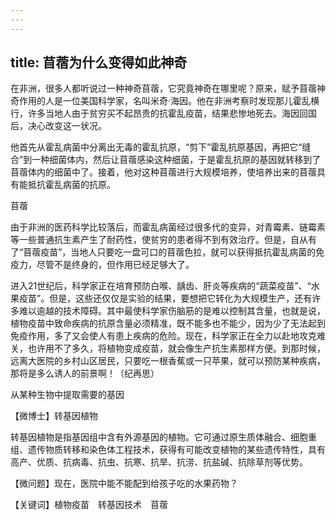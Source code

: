 ```yaml
---
---
---
```

title: 苜蓿为什么变得如此神奇
---




在非洲，很多人都听说过一种神奇苜蓿，它究竟神奇在哪里呢？原来，赋予苜蓿神奇作用的人是一位美国科学家，名叫米奇·海因。他在非洲考察时发现那儿霍乱横行，许多当地人由于贫穷买不起昂贵的抗霍乱疫苗，结果悲惨地死去。海因回国后，决心改变这一状况。

他首先从霍乱病菌中分离出无毒的霍乱抗原，“剪下”霍乱抗原基因，再把它“缝合”到一种细菌体内，然后让苜蓿感染这种细菌，于是霍乱抗原的基因就转移到了苜蓿体内的细菌中了。接着，他对这种苜蓿进行大规模培养，使培养出来的苜蓿具有能抵抗霍乱病菌的抗原。

苜蓿



由于非洲的医药科学比较落后，而霍乱病菌经过很多代的变异，对青霉素、链霉素等一些普通抗生素产生了耐药性，使贫穷的患者得不到有效治疗。但是，自从有了“苜蓿疫苗”，当地人只要吃一盘可口的苜蓿色拉，就可以获得抵抗霍乱病菌的免疫力，尽管不是终身的，但作用已经足够大了。



进入21世纪后，科学家正在培育预防白喉、龋齿、肝炎等疾病的“蔬菜疫苗”、“水果疫苗”。但是，这些还仅仅是实验的结果，要想把它转化为大规模生产，还有许多难以逾越的技术障碍。其中最使科学家伤脑筋的是难以控制其含量，也就是说，植物疫苗中致命疾病的抗原含量必须精准，既不能多也不能少，因为少了无法起到免疫作用，多了又会使人有患上疾病的危险。现在，科学家正在全力以赴地攻克难关，也许用不了多久，将植物变成疫苗，就会像生产抗生素那样方便。到那时候，远离大医院的乡村山区居民，只要吃一根香蕉或一只苹果，就可以预防某种疾病，那将是多么诱人的前景啊！（纪再思）

从某种生物中提取需要的基因





【微博士】转基因植物

转基因植物是指基因组中含有外源基因的植物。它可通过原生质体融合、细胞重组、遗传物质转移和染色体工程技术，获得有可能改变植物的某些遗传特性，具有高产、优质、抗病毒、抗虫、抗寒、抗旱、抗涝、抗盐碱、抗除草剂等优势。

【微问题】现在，医院中能不能配到给孩子吃的水果药物？

【关键词】植物疫苗　转基因技术　苜蓿